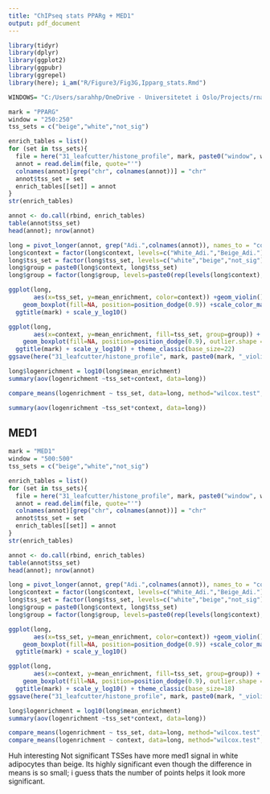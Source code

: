 ```yaml
---
title: "ChIPseq stats PPARg + MED1"
output: pdf_document
---
```


```r
library(tidyr)
library(dplyr)
library(ggplot2)
library(ggpubr)
library(ggrepel)
library(here); i_am("R/Figure3/Fig3G,Ipparg_stats.Rmd")
```


```r
WINDOWS= "C:/Users/sarahhp/OneDrive - Universitetet i Oslo/Projects/rnaseq/beige_rnaseq_jul22/31_leafcutter/histone_profile/new_TSS"

mark = "PPARG"
window = "250:250"
tss_sets = c("beige","white","not_sig")

enrich_tables = list()
for (set in tss_sets){
  file = here("31_leafcutter/histone_profile", mark, paste0("window", window), paste0(set,".",window, "_white_beige.tab"))
  annot = read.delim(file, quote="'")
  colnames(annot)[grep("chr", colnames(annot))] = "chr"
  annot$tss_set = set
  enrich_tables[[set]] = annot
}
str(enrich_tables)

annot <- do.call(rbind, enrich_tables)
table(annot$tss_set)
head(annot); nrow(annot)
```

```r
long = pivot_longer(annot, grep("Adi.",colnames(annot)), names_to = "context", values_to = "mean_enrichment")
long$context = factor(long$context, levels=c("White_Adi.","Beige_Adi."))
long$tss_set = factor(long$tss_set, levels=c("white","beige","not_sig"))
long$group = paste0(long$context, long$tss_set)
long$group = factor(long$group, levels=paste0(rep(levels(long$context),each=3), levels(long$tss_set)))
```


```r
ggplot(long, 
       aes(x=tss_set, y=mean_enrichment, color=context)) +geom_violin()+ 
    geom_boxplot(fill=NA, position=position_dodge(0.9)) +scale_color_manual(values= c("dodgerblue","orange"))+ 
  ggtitle(mark) + scale_y_log10()
```

```r
ggplot(long, 
       aes(x=context, y=mean_enrichment, fill=tss_set, group=group)) + geom_violin() + 
    geom_boxplot(fill=NA, position=position_dodge(0.9), outlier.shape = NA) +  scale_fill_manual(values= c("dodgerblue","orange","grey"))  + 
  ggtitle(mark) + scale_y_log10() + theme_classic(base_size=22)
ggsave(here("31_leafcutter/histone_profile", mark, paste0(mark, "_violin_plot.pdf")))
```


```r
long$logenrichment = log10(long$mean_enrichment)
summary(aov(logenrichment ~tss_set+context, data=long))

compare_means(logenrichment ~ tss_set, data=long, method="wilcox.test", group.by="context")
```

```r
summary(aov(logenrichment ~tss_set*context, data=long))
```


## MED1

```r
mark = "MED1"
window = "500:500"
tss_sets = c("beige","white","not_sig")

enrich_tables = list()
for (set in tss_sets){
  file = here("31_leafcutter/histone_profile", mark, paste0("window", window), paste0(set,".",window, "_white_beige.tab"))
  annot = read.delim(file, quote="'")
  colnames(annot)[grep("chr", colnames(annot))] = "chr"
  annot$tss_set = set
  enrich_tables[[set]] = annot
}
str(enrich_tables)

annot <- do.call(rbind, enrich_tables)
table(annot$tss_set)
head(annot); nrow(annot)
```

```r
long = pivot_longer(annot, grep("Adi.",colnames(annot)), names_to = "context", values_to = "mean_enrichment")
long$context = factor(long$context, levels=c("White_Adi.","Beige_Adi."))
long$tss_set = factor(long$tss_set, levels=c("white","beige","not_sig"))
long$group = paste0(long$context, long$tss_set)
long$group = factor(long$group, levels=paste0(rep(levels(long$context),each=3), levels(long$tss_set)))
```


```r
ggplot(long, 
       aes(x=tss_set, y=mean_enrichment, color=context)) +geom_violin()+ 
    geom_boxplot(fill=NA, position=position_dodge(0.9)) +scale_color_manual(values= c("dodgerblue","orange"))+ 
  ggtitle(mark) + scale_y_log10()
```

```r
ggplot(long, 
       aes(x=context, y=mean_enrichment, fill=tss_set, group=group)) + geom_violin() + 
    geom_boxplot(fill=NA, position=position_dodge(0.9), outlier.shape = NA) +  scale_fill_manual(values= c("dodgerblue","orange","grey"))  + 
  ggtitle(mark) + scale_y_log10() + theme_classic(base_size=18)
ggsave(here("31_leafcutter/histone_profile", mark, paste0(mark, "_violin_plot.pdf")))
```


```r
long$logenrichment = log10(long$mean_enrichment)
summary(aov(logenrichment ~tss_set*context, data=long))

compare_means(logenrichment ~ tss_set, data=long, method="wilcox.test", group.by="context")
compare_means(logenrichment ~ context, data=long, method="wilcox.test", group.by="tss_set")
```

Huh interesting Not significant TSSes have more med1 signal in white adipocytes than beige.  Its highly significant even though the difference in means is so small; i guess thats the number of points helps it look more significant.  

